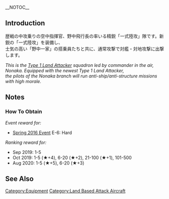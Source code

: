 __NOTOC__
{{EquipmentInfo|170}}

==Introduction==
歴戦の中攻乗りの空中指揮官、野中飛行長の率いる精鋭「一式陸攻」隊です。新鋭の「一式陸攻」を装備し、<br />
士気の高い「野中一家」の搭乗員たちと共に、通常攻撃で対艦・対地攻撃に出撃します。

''This is the [[Type 1 Land Attacker]] squadron led by commander in the air, Nonaka. Equipped with the newest Type 1 Land Attacker,''<br/>
''the pilots of the Nonaka branch will run anti-ship/anti-structure missions with high morale.''

==Notes==
<div class="mw-collapsible"><h3>How To Obtain</h3>
<div class="mw-collapsible-content">
''Event reward for:''
* [[Spring 2016 Event]] E-6: Hard

''Ranking reward for:''
* Sep 2019: 1-5
* Oct 2019: 1-5 (★+4), 6-20 (★+2), 21-100 (★+1), 101-500
* Aug 2020: 1-5 (★+5), 6-20 (★+3)

</div></div>

==See Also==
{{Equipmentlist}}
[[Category:Equipment]]
[[Category:Land Based Attack Aircraft]]